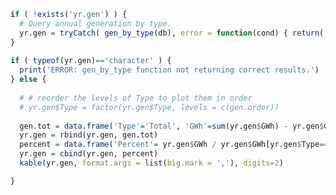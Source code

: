 
```r

if ( !exists('yr.gen') ) {
  # Query annual generation by type.
  yr.gen = tryCatch( gen_by_type(db), error = function(cond) { return('ERROR') } ) 
}
  
if ( typeof(yr.gen)=='character' ) { 
  print('ERROR: gen_by_type function not returning correct results.')
} else {
   
  # # reorder the levels of Type to plot them in order
  # yr.gen$Type = factor(yr.gen$Type, levels = c(gen.order))
   
  gen.tot = data.frame('Type'='Total', 'GWh'=sum(yr.gen$GWh) - yr.gen$GWh[yr.gen$Type=='Curtailment'])
  yr.gen = rbind(yr.gen, gen.tot)
  percent = data.frame('Percent'= yr.gen$GWh / yr.gen$GWh[yr.gen$Type=='Total'] * 100)
  yr.gen = cbind(yr.gen, percent)
  kable(yr.gen, format.args = list(big.mark = ','), digits=2)

}
```
